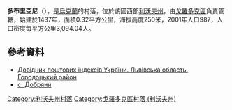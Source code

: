 {{coord|49|45|0|N|23|30|20|E|scale:100000|display=title}}

'''多布里亞尼'''（{{lang-uk|Добряни}}），是[[烏克蘭|烏克蘭]]的村落，位於該國西部[[利沃夫州|利沃夫州]]，由[[戈羅多克區|戈羅多克區]]負責管轄，始建於1437年，面積0.32平方公里，海拔高度250米，2001年人口987，人口密度每平方公里3,094.04人。

==參考資料==
*[http://www.uaidx.com/13/301/index Довідник поштових індексів України. Львівська область. Городоцький район]{{Wayback|url=http://www.uaidx.com/13/301/index |date=20161001112734 }}
* [https://web.archive.org/web/20140517122837/http://w1.c1.rada.gov.ua/pls/z7503/A005?rf7571=19336 с. Добряни]

{{DEFAULTSORT:Добряни}}
[[Category:利沃夫州村落|Category:利沃夫州村落]]
[[Category:戈羅多克區村落_(利沃夫州)|Category:戈羅多克區村落 (利沃夫州)]]


{{Lviv-geo-stub}}